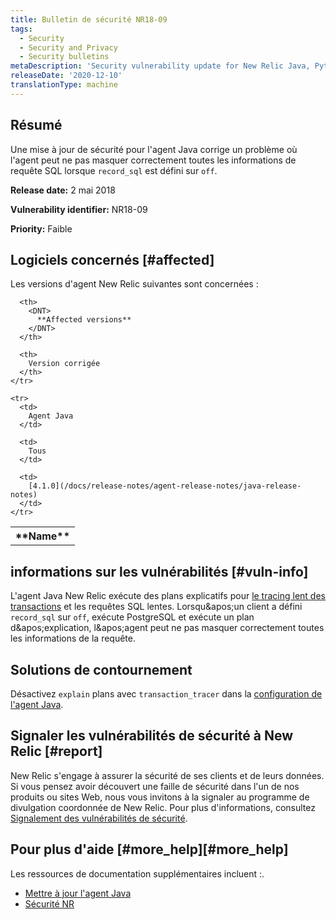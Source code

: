 ```yaml
---
title: Bulletin de sécurité NR18-09
tags:
  - Security
  - Security and Privacy
  - Security bulletins
metaDescription: 'Security vulnerability update for New Relic Java, Python, and .NET agents.'
releaseDate: '2020-12-10'
translationType: machine
---
```


## Résumé

Une mise à jour de sécurité pour l&apos;agent Java corrige un problème où l&apos;agent peut ne pas masquer correctement toutes les informations de requête SQL lorsque `record_sql` est défini sur `off`.

<DNT>**Release date:**</DNT> 2 mai 2018

<DNT>**Vulnerability identifier:**</DNT> NR18-09

<DNT>**Priority:**</DNT> Faible

## Logiciels concernés [#affected]

Les versions d&apos;agent New Relic suivantes sont concernées :

<table>
  <tbody>
    <tr>
      <th>
        <DNT>
          **Name**
        </DNT>
      </th>

      <th>
        <DNT>
          **Affected versions**
        </DNT>
      </th>

      <th>
        Version corrigée
      </th>
    </tr>

    <tr>
      <td>
        Agent Java
      </td>

      <td>
        Tous
      </td>

      <td>
        [4.1.0](/docs/release-notes/agent-release-notes/java-release-notes)
      </td>
    </tr>
  </tbody>
</table>

## informations sur les vulnérabilités [#vuln-info]

L&apos;agent Java New Relic exécute des plans explicatifs pour [le tracing lent des transactions](/docs/apm/applications-menu/monitoring/viewing-slow-query-details) et les requêtes SQL lentes. Lorsqu&amp;apos;un client a défini `record_sql` sur `off`, exécute PostgreSQL et exécute un plan d&amp;apos;explication, l&amp;apos;agent peut ne pas masquer correctement toutes les informations de la requête.

## Solutions de contournement

Désactivez `explain` plans avec `transaction_tracer` dans la [configuration de l&apos;agent Java](/docs/agents/java-agent/configuration/java-agent-configuration-config-file#h2-Transaction-tracer).

## Signaler les vulnérabilités de sécurité à New Relic [#report]

New Relic s&apos;engage à assurer la sécurité de ses clients et de leurs données. Si vous pensez avoir découvert une faille de sécurité dans l&apos;un de nos produits ou sites Web, nous vous invitons à la signaler au programme de divulgation coordonnée de New Relic. Pour plus d&apos;informations, consultez [Signalement des vulnérabilités de sécurité](/docs/security/new-relic-security/data-privacy/reporting-security-vulnerabilities).

## Pour plus d&apos;aide [#more\_help][#more_help]

Les ressources de documentation supplémentaires incluent :.

* [Mettre à jour l&apos;agent Java](/docs/agents/java-agent/installation/upgrade-java-agent)
* [Sécurité NR](https://newrelic.com/security)